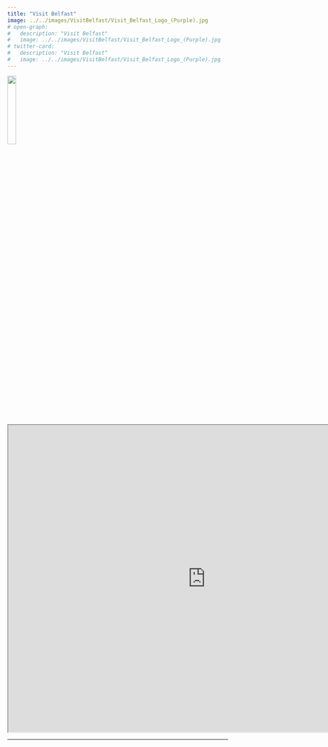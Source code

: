 ```yaml
---
title: "Visit Belfast"
image: ../../images/VisitBelfast/Visit_Belfast_Logo_(Purple).jpg
# open-graph:
#   description: "Visit Belfast"
#   image: ../../images/VisitBelfast/Visit_Belfast_Logo_(Purple).jpg
# twitter-card:
#   description: "Visit Belfast"
#   image: ../../images/VisitBelfast/Visit_Belfast_Logo_(Purple).jpg
---
```


![](../../images/VisitBelfast/Visit_Belfast_Logo_(Purple).jpg){fig-align="left" fig-alt="The Visit Belfast Logo." width="20%"}

```{=html}
<iframe width="900" height="700" src="https://visitbelfast.com/" title="Visit Belfast Website"></iframe>
```

------------------------------------------------------------------------
